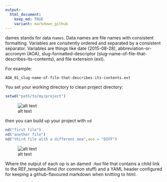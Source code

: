 ```yaml
---
output: 
  html_document:
    keep_md: TRUE
    variant: markdown_github
---
```


dames stands for `d`ata n`ames`. Data names are file names with consistent formatting. Variables are consitently ordered and separated by a consistent separator. Variables are things like date (2015-08-28), abbreviation-or-accronym (AOA), slug-formatted-descriptor (slug-name-of-file-that-describes-its-contents), and file extension (ext).

For example:
```
AOA_01_slug-name-of-file-that-describes-its-contents.ext
```

You set your working directory to clean project directory:
```r
setwd("path/to/my/project")
```
![alt text](README-set-wd.png)

then you can build up your project with `nd`
```r
nd("first file")
nd("another file")
nd("third file with a different aoa",aoa = "DIFF")
```
![alt text](README-build-it-up.png)

Where the output of each op is an damed `.Rmd` file that contains a child link to the REF_template.Rmd (for common stuff) and a YAML header configured for keeping a github-flavoured markdown when knitting to html.

